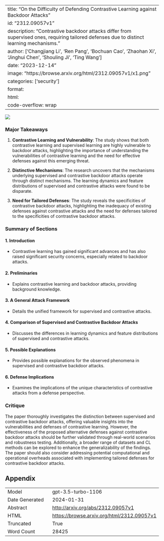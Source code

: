 
---
title: "On the Difficulty of Defending Contrastive Learning against Backdoor Attacks"
id: "2312.09057v1"
description: "Contrastive backdoor attacks differ from supervised ones, requiring tailored defenses due to distinct learning mechanisms."
author: ['Changjiang Li', 'Ren Pang', 'Bochuan Cao', 'Zhaohan Xi', 'Jinghui Chen', 'Shouling Ji', 'Ting Wang']
date: "2023-12-14"
image: "https://browse.arxiv.org/html/2312.09057v1/x1.png"
categories: ['security']
format:
  html:
    code-overflow: wrap
---

![](https://browse.arxiv.org/html/2312.09057v1/x1.png)

### Major Takeaways

1. **Contrastive Learning and Vulnerability**: The study shows that both contrastive learning and supervised learning are highly vulnerable to backdoor attacks, highlighting the importance of understanding the vulnerabilities of contrastive learning and the need for effective defenses against this emerging threat.

2. **Distinctive Mechanisms**: The research uncovers that the mechanisms underlying supervised and contrastive backdoor attacks operate through distinct mechanisms. The learning dynamics and feature distributions of supervised and contrastive attacks were found to be disparate.

3. **Need for Tailored Defenses**: The study reveals the specificities of contrastive backdoor attacks, highlighting the inadequacy of existing defenses against contrastive attacks and the need for defenses tailored to the specificities of contrastive backdoor attacks.

### Summary of Sections

#### 1. Introduction
- Contrastive learning has gained significant advances and has also raised significant security concerns, especially related to backdoor attacks.

#### 2. Preliminaries
- Explains contrastive learning and backdoor attacks, providing background knowledge.

#### 3. A General Attack Framework
- Details the unified framework for supervised and contrastive attacks.

#### 4. Comparison of Supervised and Contrastive Backdoor Attacks
- Discusses the differences in learning dynamics and feature distributions of supervised and contrastive attacks.

#### 5. Possible Explanations
- Provides possible explanations for the observed phenomena in supervised and contrastive backdoor attacks.

#### 6. Defense Implications
- Examines the implications of the unique characteristics of contrastive attacks from a defense perspective.

### Critique

The paper thoroughly investigates the distinction between supervised and contrastive backdoor attacks, offering valuable insights into the vulnerabilities and defenses of contrastive learning. However, the effectiveness of the proposed alternative defenses against contrastive backdoor attacks should be further validated through real-world scenarios and robustness testing. Additionally, a broader range of datasets and CL methods can be explored to enhance the generalizability of the findings. The paper should also consider addressing potential computational and operational overheads associated with implementing tailored defenses for contrastive backdoor attacks.

## Appendix

|          |          |
|----------|----------|
| Model     | gpt-3.5-turbo-1106       |
| Date Generated     | 2024-01-31       |
| Abstract | [http://arxiv.org/abs/2312.09057v1](http://arxiv.org/abs/2312.09057v1)        |
| HTML     | [https://browse.arxiv.org/html/2312.09057v1](https://browse.arxiv.org/html/2312.09057v1)       |
| Truncated       | True       |
| Word Count       | 28425       |